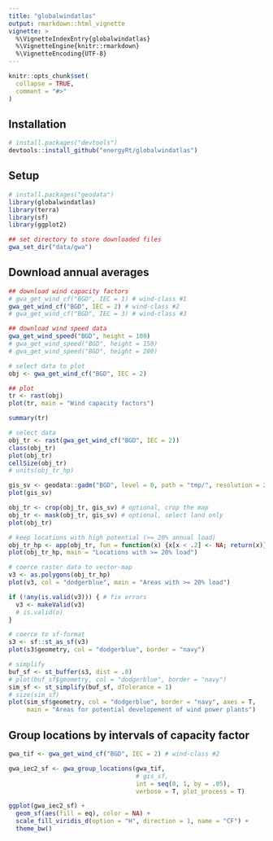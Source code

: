 ```yaml
---
title: "globalwindatlas"
output: rmarkdown::html_vignette
vignette: >
  %\VignetteIndexEntry{globalwindatlas}
  %\VignetteEngine{knitr::rmarkdown}
  %\VignetteEncoding{UTF-8}
---
```


```r
knitr::opts_chunk$set(
  collapse = TRUE,
  comment = "#>"
)
```

## Installation
```r
# install.packages("devtools")
devtools::install_github("energyRt/globalwindatlas")
```

## Setup
```r
# install.packages("geodata")
library(globalwindatlas)
library(terra)
library(sf)
library(ggplot2)

## set directory to store downloaded files
gwa_set_dir("data/gwa")
```

## Download annual averages
```r
## download wind capacity factors 
# gwa_get_wind_cf("BGD", IEC = 1) # wind-class #1
gwa_get_wind_cf("BGD", IEC = 2) # wind-class #2
# gwa_get_wind_cf("BGD", IEC = 3) # wind-class #3

## download wind speed data
gwa_get_wind_speed("BGD", height = 100)
# gwa_get_wind_speed("BGD", height = 150)
# gwa_get_wind_speed("BGD", height = 200)

# select data to plot
obj <- gwa_get_wind_cf("BGD", IEC = 2)

## plot 
tr <- rast(obj)
plot(tr, main = "Wind capacity factors")

summary(tr)
```

<!-- ## Filter locations with high wind potential -->
```r
# select data
obj_tr <- rast(gwa_get_wind_cf("BGD", IEC = 2))
class(obj_tr)
plot(obj_tr)
cellSize(obj_tr)
# units(obj_tr_hp)

gis_sv <- geodata::gadm("BGD", level = 0, path = "tmp/", resolution = 2)
plot(gis_sv)

obj_tr <- crop(obj_tr, gis_sv) # optional, crop the map
obj_tr <- mask(obj_tr, gis_sv) # optional, select land only
plot(obj_tr)

# keep locations with high potential (>= 20% annual load)
obj_tr_hp <- app(obj_tr, fun = function(x) {x[x < .2] <- NA; return(x)})
plot(obj_tr_hp, main = "Locations with >= 20% load")

# coerce raster data to vector-map
v3 <- as.polygons(obj_tr_hp)
plot(v3, col = "dodgerblue", main = "Areas with >= 20% load")

if (!any(is.valid(v3))) { # fix errors
  v3 <- makeValid(v3)
  # is.valid(o)
}

# coerce to sf-format
s3 <- sf::st_as_sf(v3)
plot(s3$geometry, col = "dodgerblue", border = "navy")

# simplify
buf_sf <- st_buffer(s3, dist = .0)
# plot(buf_sf$geometry, col = "dodgerblue", border = "navy")
sim_sf <- st_simplify(buf_sf, dTolerance = 1)
# size(sim_sf)
plot(sim_sf$geometry, col = "dodgerblue", border = "navy", axes = T,
     main = "Areas for potential developement of wind power plants")
```


## Group locations by intervals of capacity factor
```r
gwa_tif <- gwa_get_wind_cf("BGD", IEC = 2) # wind-class #2

gwa_iec2_sf <- gwa_group_locations(gwa_tif, 
                                   # gis_sf,
                                   int = seq(0, 1, by = .05), 
                                   verbose = T, plot_process = T)
```

```r
ggplot(gwa_iec2_sf) +
  geom_sf(aes(fill = eq), color = NA) +
  scale_fill_viridis_d(option = "H", direction = 1, name = "CF") +
  theme_bw()

```

